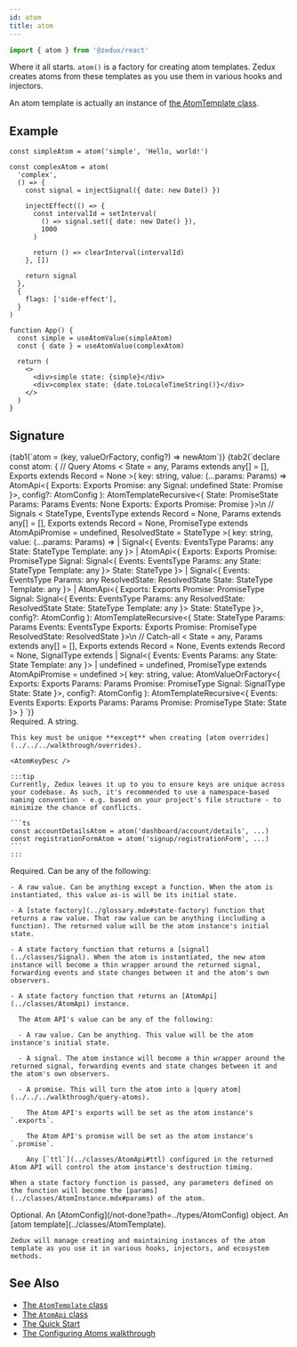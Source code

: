```yaml
---
id: atom
title: atom
---
```



```ts
import { atom } from '@zedux/react'
```

Where it all starts. `atom()` is a factory for creating atom templates. Zedux creates atoms from these templates as you use them in various hooks and injectors.

An atom template is actually an instance of [the AtomTemplate class](../classes/AtomTemplate).

## Example

```tsx live ecosystemId=atom/example resultVar=App version=2
const simpleAtom = atom('simple', 'Hello, world!')

const complexAtom = atom(
  'complex',
  () => {
    const signal = injectSignal({ date: new Date() })

    injectEffect(() => {
      const intervalId = setInterval(
        () => signal.set({ date: new Date() }),
        1000
      )

      return () => clearInterval(intervalId)
    }, [])

    return signal
  },
  {
    flags: ['side-effect'],
  }
)

function App() {
  const simple = useAtomValue(simpleAtom)
  const { date } = useAtomValue(complexAtom)

  return (
    <>
      <div>simple state: {simple}</div>
      <div>complex state: {date.toLocaleTimeString()}</div>
    </>
  )
}
```

## Signature

<Tabs>
  {tab1(`atom = (key, valueOrFactory, config?) => newAtom`)}
  {tab2(`declare const atom: {
    // Query Atoms
    <
      State = any,
      Params extends any[] = [],
      Exports extends Record<string, any> = None
    >(
      key: string,
      value: (...params: Params) => AtomApi<{
        Exports: Exports
        Promise: any
        Signal: undefined
        State: Promise<State>
      }>,
      config?: AtomConfig<State>
    ): AtomTemplateRecursive<{
      State: PromiseState<State>
      Params: Params
      Events: None
      Exports: Exports
      Promise: Promise<State>
    }>\n
    // Signals
    <
      StateType,
      EventsType extends Record<string, any> = None,
      Params extends any[] = [],
      Exports extends Record<string, any> = None,
      PromiseType extends AtomApiPromise = undefined,
      ResolvedState = StateType
    >(
      key: string,
      value: (...params: Params) =>
        | Signal<{
            Events: EventsType
            Params: any
            State: StateType
            Template: any
          }>
        | AtomApi<{
            Exports: Exports
            Promise: PromiseType
            Signal: Signal<{
              Events: EventsType
              Params: any
              State: StateType
              Template: any
            }>
            State: StateType
          }>
        | Signal<{
            Events: EventsType
            Params: any
            ResolvedState: ResolvedState
            State: StateType
            Template: any
          }>
        | AtomApi<{
            Exports: Exports
            Promise: PromiseType
            Signal: Signal<{
              Events: EventsType
              Params: any
              ResolvedState: ResolvedState
              State: StateType
              Template: any
            }>
            State: StateType
          }>,
      config?: AtomConfig<StateType>
    ): AtomTemplateRecursive<{
      State: StateType
      Params: Params
      Events: EventsType
      Exports: Exports
      Promise: PromiseType
      ResolvedState: ResolvedState
    }>\n
    // Catch-all
    <
      State = any,
      Params extends any[] = [],
      Exports extends Record<string, any> = None,
      Events extends Record<string, any> = None,
      SignalType extends
        | Signal<{
            Events: Events
            Params: any
            State: State
            Template: any
          }>
        | undefined = undefined,
      PromiseType extends AtomApiPromise = undefined
    >(
      key: string,
      value: AtomValueOrFactory<{
        Exports: Exports
        Params: Params
        Promise: PromiseType
        Signal: SignalType
        State: State
      }>,
      config?: AtomConfig<State>
    ): AtomTemplateRecursive<{
      Events: Events
      Exports: Exports
      Params: Params
      Promise: PromiseType
      State: State
    }>
  }
`)}

</Tabs>

<Legend>
  <Item name="key">
    Required. A string.

    This key must be unique **except** when creating [atom overrides](../../../walkthrough/overrides).

    <AtomKeyDesc />

    :::tip
    Currently, Zedux leaves it up to you to ensure keys are unique across your codebase. As such, it's recommended to use a namespace-based naming convention - e.g. based on your project's file structure - to minimize the chance of conflicts.

    ```ts
    const accountDetailsAtom = atom('dashboard/account/details', ...)
    const registrationFormAtom = atom('signup/registrationForm', ...)
    ```
    :::

  </Item>
  <Item name="valueOrFactory">
    Required. Can be any of the following:

    - A raw value. Can be anything except a function. When the atom is instantiated, this value as-is will be its initial state.

    - A [state factory](../glossary.mdx#state-factory) function that returns a raw value. That raw value can be anything (including a function). The returned value will be the atom instance's initial state.

    - A state factory function that returns a [signal](../classes/Signal). When the atom is instantiated, the new atom instance will become a thin wrapper around the returned signal, forwarding events and state changes between it and the atom's own observers.

    - A state factory function that returns an [AtomApi](../classes/AtomApi) instance.

      The Atom API's value can be any of the following:

      - A raw value. Can be anything. This value will be the atom instance's initial state.

      - A signal. The atom instance will become a thin wrapper around the returned signal, forwarding events and state changes between it and the atom's own observers.

      - A promise. This will turn the atom into a [query atom](../../../walkthrough/query-atoms).

        The Atom API's exports will be set as the atom instance's `.exports`.

        The Atom API's promise will be set as the atom instance's `.promise`.

        Any [`ttl`](../classes/AtomApi#ttl) configured in the returned Atom API will control the atom instance's destruction timing.

    When a state factory function is passed, any parameters defined on the function will become the [params](../classes/AtomInstance.mdx#params) of the atom.

  </Item>
  <Item name="config">
    Optional. An [AtomConfig](/not-done?path=../types/AtomConfig) object.
  </Item>
  <Item name="Returns">
    An [atom template](../classes/AtomTemplate).

    Zedux will manage creating and maintaining instances of the atom template as you use it in various hooks, injectors, and ecosystem methods.

  </Item>
</Legend>

## See Also

- [The `AtomTemplate` class](../classes/AtomTemplate)
- [The `AtomApi` class](../classes/AtomApi)
- [The Quick Start](../../../walkthrough/quick-start)
- [The Configuring Atoms walkthrough](../../../walkthrough/configuring-atoms)

